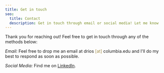 ```yaml
---
title: Get in touch
seo:
  title: Contact
  description: Get in touch through email or social media! Let me know how I can help.
---
```


Thank you for reaching out! Feel free to get in touch through any of the methods below:

_Email:_
Feel free to drop me an email at drios <span style="color: #a18b45">[at]</span> columbia.edu and I'll do my best to respond as soon as possible.

_Social Media:_
Find me on [LinkedIn](https://www.linkedin.com/in/drios03).

